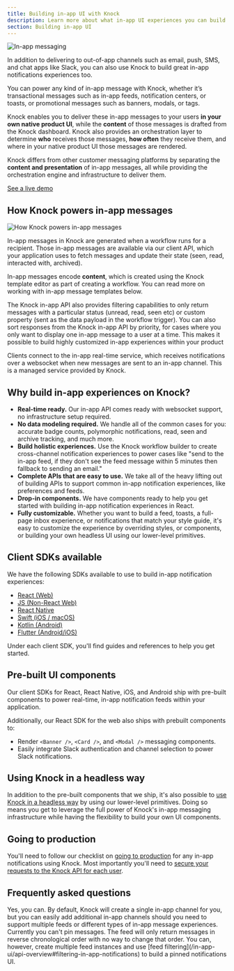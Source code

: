```yaml
---
title: Building in-app UI with Knock
description: Learn more about what in-app UI experiences you can build in Knock with our APIs and SDKs.
section: Building in-app UI
---
```


<Image
  src="/images/in-app-ui/in-app-message-components.png"
  alt="In-app messaging"
  className="rounded-md mx-auto border border-gray-200"
  width={1828}
  height={793}
/>

In addition to delivering to out-of-app channels such as email, push, SMS, and chat apps like Slack, you can also use Knock to build great in-app notifications experiences too.

You can power any kind of in-app message with Knock, whether it’s transactional messages such as in-app feeds, notification centers, or toasts, or promotional messages such as banners, modals, or tags.

Knock enables you to deliver these in-app messages to your users **in your own native product UI**, while the **content** of those messages is drafted from the Knock dashboard. Knock also provides an orchestration layer to determine **who** receives those messages, **how often** they receive them, and where in your native product UI those messages are rendered.

Knock differs from other customer messaging platforms by separating the **content and presentation** of in-app messages, all while providing the orchestration engine and infrastructure to deliver them.

[See a live demo](https://in-app-demo.knock.app/)

## How Knock powers in-app messages

<Image
  src="/images/in-app-ui/how-knock-powers-in-app.png"
  width={1302}
  height={884}
  className="rounded-md mx-auto"
  alt="How Knock powers in-app messages"
/>

In-app messages in Knock are generated when a workflow runs for a recipient. Those in-app messages are available via our client API, which your application uses to fetch messages and update their state (seen, read, interacted with, archived).

In-app messages encode **content**, which is created using the Knock template editor as part of creating a workflow. You can read more on working with in-app message templates below.

The Knock in-app API also provides filtering capabilities to only return messages with a particular status (unread, read, seen etc) or custom property (sent as the data payload in the workflow trigger). You can also sort responses from the Knock in-app API by priority, for cases where you only want to display one in-app message to a user at a time. This makes it possible to build highly customized in-app experiences within your product

Clients connect to the in-app real-time service, which receives notifications over a websocket when new messages are sent to an in-app channel. This is a managed service provided by Knock.

## Why build in-app experiences on Knock?

- **Real-time ready.** Our in-app API comes ready with websocket support, no infrastructure setup required.
- **No data modeling required.** We handle all of the common cases for you: accurate badge counts, polymorphic notifications, read, seen and archive tracking, and much more.
- **Build holistic experiences.** Use the Knock workflow builder to create cross-channel notification experiences to power cases like "send to the in-app feed, if they don't see the feed message within 5 minutes then fallback to sending an email."
- **Complete APIs that are easy to use.** We take all of the heavy lifting out of building APIs to support common in-app notification experiences, like preferences and feeds.
- **Drop-in components.** We have components ready to help you get started with building in-app notification experiences in React.
- **Fully customizable.** Whether you want to build a feed, toasts, a full-page inbox experience, or notifications that match your style guide, it's easy to customize the experience by overriding styles, or components, or building your own headless UI using our lower-level primitives.

## Client SDKs available

We have the following SDKs available to use to build in-app notification experiences:

- [React (Web)](/in-app-ui/react/overview)
- [JS (Non-React Web)](/in-app-ui/javascript/overview)
- [React Native](/in-app-ui/react-native/overview)
- [Swift (iOS / macOS)](/in-app-ui/ios/overview)
- [Kotlin (Android)](/in-app-ui/android/overview)
- [Flutter (Android/iOS)](/in-app-ui/flutter/overview)

Under each client SDK, you'll find guides and references to help you get started.

## Pre-built UI components

Our client SDKs for React, React Native, iOS, and Android ship with pre-built components to power real-time, in-app notification feeds within your application.

Additionally, our React SDK for the web also ships with prebuilt components to:

- Render `<Banner />`, `<Card />`, and `<Modal />` messaging components.
- Easily integrate Slack authentication and channel selection to power Slack notifications.

## Using Knock in a headless way

In addition to the pre-built components that we ship, it's also possible to [use Knock in a headless way](/in-app-ui/react/custom-notifications-ui) by using our lower-level primitives. Doing so means you get to leverage the full power of Knock's in-app messaging infrastructure while having the flexibility to build your own UI components.

## Going to production

You'll need to follow our checklist on [going to production](/guides/implementation-guide#going-to-production) for any in-app notifications using Knock. Most importantly you'll need to [secure your requests to the Knock API for each user](/in-app-ui/security-and-authentication).

## Frequently asked questions

<AccordionGroup>
  <Accordion title="Can I have multiple in-app channels?">
    Yes, you can. By default, Knock will create a single in-app channel for you,
    but you can easily add additional in-app channels should you need to support
    multiple feeds or different types of in-app message experiences.
  </Accordion>
  <Accordion title='Can I "pin" or "favorite" messages in the in-app feed?'>
    Currently you can't pin messages. The feed will only return messages in
    reverse chronological order with no way to change that order. You can,
    however, create multiple feed instances and use [feed
    filtering](/in-app-ui/api-overview#filtering-in-app-notifications) to build
    a pinned notifications UI.
  </Accordion>
</AccordionGroup>
